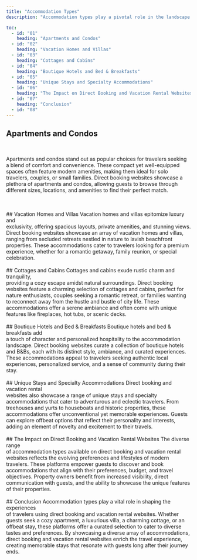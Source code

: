```yaml
---
title: "Accommodation Types"
description: "Accommodation types play a pivotal role in the landscape of direct booking and vacation rental websites. These platforms serve as bridges between property owners and guests, offering a diverse range of accommodations tailored to meet varying needs and preferences. From cozy apartments to sprawling villas, each accommodation type brings its unique charm and allure to travelers seeking memorable stays. Let's delve into the world of accommodation types and their significance in the realm of direct booking and vacation rental websites."

toc:
  - id: "01"
    heading: "Apartments and Condos"
  - id: "02"
    heading: "Vacation Homes and Villas"
  - id: "03"
    heading: "Cottages and Cabins"
  - id: "04"
    heading: "Boutique Hotels and Bed & Breakfasts"
  - id: "05"
    heading: "Unique Stays and Specialty Accommodations"
  - id: "06"
    heading: "The Impact on Direct Booking and Vacation Rental Websites"
  - id: "07"
    heading: "Conclusion"
  - id: "08"
---
```


## Apartments and Condos

<br />

Apartments and condos stand out as popular choices for travelers seeking a blend of comfort and convenience. These compact yet well-equipped spaces often feature modern amenities, making them ideal for solo travelers, couples, or small families. Direct booking websites showcase a plethora of apartments and condos, allowing guests to browse through different sizes, locations, and amenities to find their perfect match.

<br />
<br />
## Vacation Homes and Villas Vacation homes and villas epitomize luxury and
<br />
exclusivity, offering spacious layouts, private amenities, and stunning views.
Direct booking websites showcase an array of vacation homes and villas, ranging
from secluded retreats nestled in nature to lavish beachfront properties. These
accommodations cater to travelers looking for a premium experience, whether for
a romantic getaway, family reunion, or special celebration.

<br />
<br />
## Cottages and Cabins Cottages and cabins exude rustic charm and tranquility,
<br />
providing a cozy escape amidst natural surroundings. Direct booking websites
feature a charming selection of cottages and cabins, perfect for nature
enthusiasts, couples seeking a romantic retreat, or families wanting to
reconnect away from the hustle and bustle of city life. These accommodations
offer a serene ambiance and often come with unique features like fireplaces, hot
tubs, or scenic decks.

<br />
<br />
## Boutique Hotels and Bed & Breakfasts Boutique hotels and bed & breakfasts add
<br />a touch of character and personalized hospitality to the accommodation
landscape. Direct booking websites curate a collection of boutique hotels and
B&Bs, each with its distinct style, ambiance, and curated experiences. These
accommodations appeal to travelers seeking authentic local experiences,
personalized service, and a sense of community during their stay.

<br />
<br />
## Unique Stays and Specialty Accommodations Direct booking and vacation rental
<br />
websites also showcase a range of unique stays and specialty accommodations that
cater to adventurous and eclectic travelers. From treehouses and yurts to
houseboats and historic properties, these accommodations offer unconventional
yet memorable experiences. Guests can explore offbeat options that reflect their
personality and interests, adding an element of novelty and excitement to their
travels.

<br />
<br />
## The Impact on Direct Booking and Vacation Rental Websites The diverse range
<br />
of accommodation types available on direct booking and vacation rental websites
reflects the evolving preferences and lifestyles of modern travelers. These
platforms empower guests to discover and book accommodations that align with
their preferences, budget, and travel objectives. Property owners benefit from
increased visibility, direct communication with guests, and the ability to
showcase the unique features of their properties.

<br />
<br />
## Conclusion Accommodation types play a vital role in shaping the experiences
<br />
of travelers using direct booking and vacation rental websites. Whether guests
seek a cozy apartment, a luxurious villa, a charming cottage, or an offbeat
stay, these platforms offer a curated selection to cater to diverse tastes and
preferences. By showcasing a diverse array of accommodations, direct booking and
vacation rental websites enrich the travel experience, creating memorable stays
that resonate with guests long after their journey ends.
